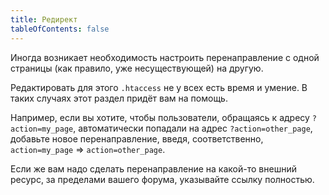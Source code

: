 ```yaml
---
title: Редирект
tableOfContents: false
---
```


Иногда возникает необходимость настроить перенаправление с одной страницы (как правило, уже несуществующей) на другую.

Редактировать для этого `.htaccess` не у всех есть время и умение. В таких случаях этот раздел придёт вам на помощь.

Например, если вы хотите, чтобы пользователи, обращаясь к адресу `?action=my_page`, автоматически попадали на адрес `?action=other_page`, добавьте новое перенаправление, введя, соответственно, `action=my_page` => `action=other_page`.

Если же вам надо сделать перенаправление на какой-то внешний ресурс, за пределами вашего форума, указывайте ссылку полностью.

